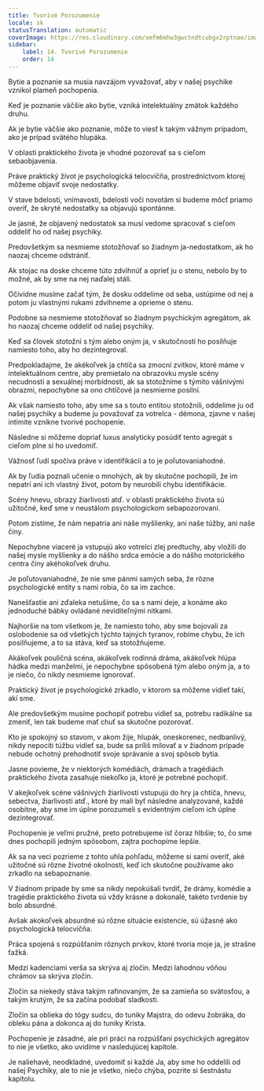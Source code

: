 ```yaml
---
title: Tvorivé Porozumenie
locale: sk
statusTranslation: automatic
coverImage: https://res.cloudinary.com/xmfm6mhw3gwctndtcubgx2rptnae/image/upload/v1741354419/small_cover_la_gran_rebelion_28716e29d2.webp
sidebar:
    label: 14. Tvorivé Porozumenie
    order: 14
---
```

Bytie a poznanie sa musia navzájom vyvažovať, aby v našej psychike vznikol plameň pochopenia.

Keď je poznanie väčšie ako bytie, vzniká intelektuálny zmätok každého druhu.

Ak je bytie väčšie ako poznanie, môže to viesť k takým vážnym prípadom, ako je prípad svätého hlupáka.

V oblasti praktického života je vhodné pozorovať sa s cieľom sebaobjavenia.

Práve praktický život je psychologická telocvičňa, prostredníctvom ktorej môžeme objaviť svoje nedostatky.

V stave bdelosti, vnímavosti, bdelosti voči novotám si budeme môcť priamo overiť, že skryté nedostatky sa objavujú spontánne.

Je jasné, že objavený nedostatok sa musí vedome spracovať s cieľom oddeliť ho od našej psychiky.

Predovšetkým sa nesmieme stotožňovať so žiadnym ja-nedostatkom, ak ho naozaj chceme odstrániť.

Ak stojac na doske chceme túto zdvihnúť a oprieť ju o stenu, nebolo by to možné, ak by sme na nej naďalej stáli.

Očividne musíme začať tým, že dosku oddelíme od seba, ustúpime od nej a potom ju vlastnými rukami zdvihneme a oprieme o stenu.

Podobne sa nesmieme stotožňovať so žiadnym psychickým agregátom, ak ho naozaj chceme oddeliť od našej psychiky.

Keď sa človek stotožní s tým alebo oným ja, v skutočnosti ho posilňuje namiesto toho, aby ho dezintegroval.

Predpokladajme, že akékoľvek ja chtíča sa zmocní zvitkov, ktoré máme v intelektuálnom centre, aby premietalo na obrazovku mysle scény necudnosti a sexuálnej morbídnosti, ak sa stotožníme s týmito vášnivými obrazmi, nepochybne sa ono chtíčové ja nesmierne posilní.

Ak však namiesto toho, aby sme sa s touto entitou stotožnili, oddelíme ju od našej psychiky a budeme ju považovať za votrelca - démona, zjavne v našej intimite vznikne tvorivé pochopenie.

Následne si môžeme dopriať luxus analyticky posúdiť tento agregát s cieľom plne si ho uvedomiť.

Vážnosť ľudí spočíva práve v identifikácii a to je poľutovaniahodné.

Ak by ľudia poznali učenie o mnohých, ak by skutočne pochopili, že im nepatrí ani ich vlastný život, potom by neurobili chybu identifikácie.

Scény hnevu, obrazy žiarlivosti atď. v oblasti praktického života sú užitočné, keď sme v neustálom psychologickom sebapozorovaní.

Potom zistíme, že nám nepatria ani naše myšlienky, ani naše túžby, ani naše činy.

Nepochybne viaceré ja vstupujú ako votrelci zlej predtuchy, aby vložili do našej mysle myšlienky a do nášho srdca emócie a do nášho motorického centra činy akéhokoľvek druhu.

Je poľutovaniahodné, že nie sme pánmi samých seba, že rôzne psychologické entity s nami robia, čo sa im zachce.

Nanešťastie ani zďaleka netušíme, čo sa s nami deje, a konáme ako jednoduché bábky ovládané neviditeľnými nitkami.

Najhoršie na tom všetkom je, že namiesto toho, aby sme bojovali za oslobodenie sa od všetkých týchto tajných tyranov, robíme chybu, že ich posilňujeme, a to sa stáva, keď sa stotožňujeme.

Akákoľvek pouličná scéna, akákoľvek rodinná dráma, akákoľvek hlúpa hádka medzi manželmi, je nepochybne spôsobená tým alebo oným ja, a to je niečo, čo nikdy nesmieme ignorovať.

Praktický život je psychologické zrkadlo, v ktorom sa môžeme vidieť takí, akí sme.

Ale predovšetkým musíme pochopiť potrebu vidieť sa, potrebu radikálne sa zmeniť, len tak budeme mať chuť sa skutočne pozorovať.

Kto je spokojný so stavom, v akom žije, hlupák, oneskorenec, nedbanlivý, nikdy nepocíti túžbu vidieť sa, bude sa príliš milovať a v žiadnom prípade nebude ochotný prehodnotiť svoje správanie a svoj spôsob bytia.

Jasne povieme, že v niektorých komédiách, drámach a tragédiách praktického života zasahuje niekoľko ja, ktoré je potrebné pochopiť.

V akejkoľvek scéne vášnivých žiarlivostí vstupujú do hry ja chtíča, hnevu, sebectva, žiarlivosti atď., ktoré by mali byť následne analyzované, každé osobitne, aby sme im úplne porozumeli s evidentným cieľom ich úplne dezintegrovať.

Pochopenie je veľmi pružné, preto potrebujeme ísť čoraz hlbšie; to, čo sme dnes pochopili jedným spôsobom, zajtra pochopíme lepšie.

Ak sa na veci pozrieme z tohto uhla pohľadu, môžeme si sami overiť, aké užitočné sú rôzne životné okolnosti, keď ich skutočne používame ako zrkadlo na sebapoznanie.

V žiadnom prípade by sme sa nikdy nepokúšali tvrdiť, že drámy, komédie a tragédie praktického života sú vždy krásne a dokonalé, takéto tvrdenie by bolo absurdné.

Avšak akokoľvek absurdné sú rôzne situácie existencie, sú úžasné ako psychologická telocvičňa.

Práca spojená s rozpúšťaním rôznych prvkov, ktoré tvoria moje ja, je strašne ťažká.

Medzi kadenciami verša sa skrýva aj zločin. Medzi lahodnou vôňou chrámov sa skrýva zločin.

Zločin sa niekedy stáva takým rafinovaným, že sa zamieňa so svätosťou, a takým krutým, že sa začína podobať sladkosti.

Zločin sa oblieka do tógy sudcu, do tuniky Majstra, do odevu žobráka, do obleku pána a dokonca aj do tuniky Krista.

Pochopenie je zásadné, ale pri práci na rozpúšťaní psychických agregátov to nie je všetko, ako uvidíme v nasledujúcej kapitole.

Je naliehavé, neodkladné, uvedomiť si každé Ja, aby sme ho oddelili od našej Psychiky, ale to nie je všetko, niečo chýba, pozrite si šestnástu kapitolu.

